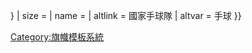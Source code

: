{{country data {{{1}}}
| flaglink/core
| variant = {{{variant|{{{2|}}}}}}
| size = {{{size|}}}
| name = {{{name|}}}
| altlink = 國家手球隊
| altvar = 手球
}}<noinclude>{{documentation}}
[[Category:旗幟模板系統]]
</noinclude>